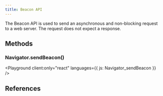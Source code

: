 ```yaml
---
title: Beacon API
---
```



The Beacon API is used to send an asynchronous and non-blocking request to a web server. The request does not expect a response.

## Methods

### Navigator.sendBeacon()

<Playground client:only="react" languages={{ js: Navigator_sendBeacon }} />

<LinkCard
  title="Navigator: sendBeacon() method | MDN"
  href="https://developer.mozilla.org/en-US/docs/Web/API/Navigator/sendBeacon"
  target="_blank"
/>

## References

<LinkCard
  title="Beacon API - Web APIs | MDN"
  href="https://developer.mozilla.org/en-US/docs/Web/API/Beacon_API"
  target="_blank"
/>
